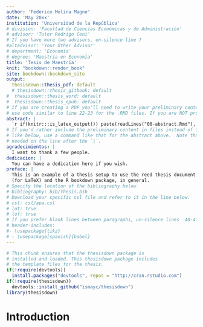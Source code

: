 ```yaml
---
author: 'Federico Molina Magne'
date: 'May 20xx'
institution: 'Universidad de la República'
# division: 'Facultad de Ciencias Económicas y de Administración'
# advisor: 'Tutor Rodrigo Ceni'
# If you have more two advisors, un-silence line 7
#altadvisor: 'Your Other Advisor'
# department: 'Economía'
# degree: 'Maestría en Economía'
title: 'Tesis de Maestría'
knit: "bookdown::render_book"
site: bookdown::bookdown_site
output: 
  thesisdown::thesis_pdf: default
  # thesisdown::thesis_gitbook: default
#  thesisdown::thesis_word: default
#  thesisdown::thesis_epub: default
# If you are creating a PDF you'll need to write your preliminary content (e.g., abstract, acknowledgements) here or
# use code similar to line 22-23 for the .RMD files. If you are NOT producing a PDF, you can delete or silence lines 21-32 in this YAML header.
abstract: |
  `r if(knitr:::is_latex_output()) paste(readLines("00-abstract.Rmd"), collapse = '\n  ')`
# If you'd rather include the preliminary content in files instead of inline
# like below, use a command like that for the abstract above.  Note that a tab is
# needed on the line after the `|`.
agradecimientos: |
  I want to thank a few people.
dedicacion: |
  You can have a dedication here if you wish.
preface: |
  This is an example of a thesis setup to use the reed thesis document class
  (for LaTeX) and the R bookdown package, in general.
# Specify the location of the bibliography below
# bibliography: bib/thesis.bib
# Download your specific csl file and refer to it in the line below.
# csl: csl/apa.csl
# lot: true
# lof: true
# If you prefer blank lines between paragraphs, un-silence lines  40-41 (this requires package tikz)
# header-includes:
#- \usepackage{tikz}
# - \usepackage[spanish]{babel}
---
```



```r
# This chunk ensures that the thesisdown package is
# installed and loaded. This thesisdown package includes
# the template files for the thesis.
if(!require(devtools))
  install.packages("devtools", repos = "http://cran.rstudio.com")
if(!require(thesisdown))
  devtools::install_github("ismayc/thesisdown")
library(thesisdown)
```

<!-- On ordering the chapter files:
There are two options:
1. Name your chapter files in the order in which you want them to appear (e.g., 01-Inro, 02-Data, 03-Conclusions). 
2. Otherwise, you can specify the order in which they appear in the _bookdown.yml (for PDF only).

Do not include 00(two-hyphens)prelim.Rmd and 00-abstract.Rmd in the YAML file--they are handled in the YAML above differently for the PDF version.
-->

<!-- The {.unnumbered} option here means that the introduction will be "Chapter 0." You can also use {-} for no numbers
on chapters.
-->

# Introduction {.unnumbered}


